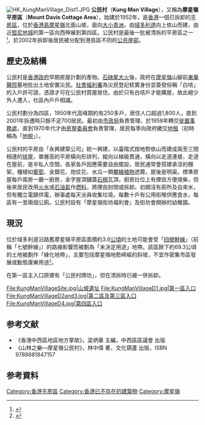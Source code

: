 [[File:HK_KungManVillage_Dist1.JPG|thumb]]
'''公民村'''（'''Kung Man Village'''），又稱為'''摩星嶺平房區'''（'''Mount Davis Cottage Area'''），始建於1952年，是[[香港|香港]]一個已拆卸的[[香港平房區|平房區]]，位於[[香港島|香港島]][[摩星嶺|摩星嶺]]北面山坡，面向[[大小青洲|大小青洲]]，由[[域多利道|域多利道]]向上依山而建，由近[[堅尼地城|堅尼地城]]的第一區向西伸展到第四區。公民村是最後一批被清拆的平房區之一<small><ref>{{Cite web |url=http://www.legco.gov.hk/yr99-00/chinese/panels/hg/papers/hg01115b.pdf |title=清拆平房區的撥款申請 |accessdate=2007-09-06 |archive-date=2020-10-01 |archive-url=https://web.archive.org/web/20201001073709/https://www.legco.gov.hk/yr99-00/chinese/panels/hg/papers/hg01115b.pdf |dead-url=no }}</ref></small>，於2002年拆卸後居民被分配到港島區不同的[[公共屋邨|公共屋邨]]。

==歷史及結構==
公民村是[[港英政府|香港政府]]早期房屋計劃的產物。[[石硤尾大火|石硤尾大火]]後，政府在[[摩星嶺|摩星嶺]]山腳前[[東華醫院|東華醫院]]墓地批出土地安置災民。[[社會福利署|社會福利署]]為災民登記核實身份並簽發俗稱「白咭」的入戶許可證，憑證才可在公民村買屋居住。由於只有白咭戶才能購屋，故此絕少外人遷入，社區內戶戶相識。

公民村劃分為四區，1950年代高峰期約有250多戶，居住人口超過1,800人，直到2001年拆遷時只餘不足700居民。最初由[[市政局|市政局]]負責管理，於1958年轉交[[徙置事務處|徙置事務處]]，直到1970年代才由[[房屋委員會|房屋委員會]]負責管理，居民每季向政府繳交[[地租|地租]]（初時稱為「[[地稅|地稅]]」）。

公民村的平房由「永興建築公司」統一興建，以臺階式按地勢依山而建成兩至三間相連的[[排屋|排屋]]，單層高的平房橫向形排列，縱向以梯級貫通，橫向以走道連接，走道在屋前，是半私人空間，各家各戶因應需要自由擺設，居民通常會搭建承涼的棚架，種植如[[葡萄|葡萄]]、金銀花、炮仗花、水瓜一類[[攀緣植物|攀緣植物]]遮蔭，屋後是明渠。標準房屋每戶兩房一廳一廚房，金字屋頂舖蓋[[石棉|石棉]]瓦頂，廚房灶位上有煙囪方便燒柴，但後來居民改用[[火水|火水]]或[[液化石油氣|石油氣]]作[[燃料|燃料]]，將煙囪封閉或拆卸。初期沒有廁所及自來水，但有獨立電錶供電，辦事處每天派員收集垃圾。每數十戶有公用街喉供應食水，每區有一至兩個公廁。公民村設有「摩星嶺街坊福利會」及街坊會開辦的幼稚園。

== 現況 ==
位於域多利道沿路舊摩星嶺平房區面積約3.6[[公頃|公頃]]的土地可能會受「[[香港4號幹線|四號幹線]]」（前稱「七號幹線」）的路線影響而被劃為「未決定用途」地帶。該區餘下約69.3公頃的土地被劃作「綠化地帶」，主要包括摩星嶺地勢崎嶇的斜坡，不宜作密集市區發展或動態康樂用途<small><ref>{{Cite web |url=http://www.info.gov.hk/gia/general/200411/12/1112150.htm |title=堅尼地城及摩星嶺分區計劃大綱草圖獲核准 |accessdate=2007-09-06 |archive-date=2020-05-31 |archive-url=https://web.archive.org/web/20200531211737/https://www.info.gov.hk/gia/general/200411/12/1112150.htm |dead-url=no }}</ref></small>。

在第一區主入口原建有「公民村牌坊」，但在清拆時已被一併拆卸。

<gallery>
File:KungManVillageSite.jpg|山坡遺址
File:KungManVillageD1.jpg|第一區入口
File:KungManVillageD2and3.jpg|第二區及第三區入口
File:KungManVillageD4.jpg|第四區入口
</gallery>

==参考文献==
* 《香港中西區地區地方掌故》，梁炳華 主編，中西區區議會 出版
* 《山林之樂—摩星嶺公民村》，林中偉 著，文化葫蘆 出版，ISBN 9789881847157

==参考資料==
{{Reflist}}

[[Category:香港平房區|Category:香港平房區]]
[[Category:香港已不存在的建築物|Category:香港已不存在的建築物]]
[[Category:摩星嶺|Category:摩星嶺]]